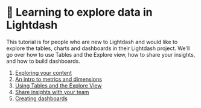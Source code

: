 # 🔭 Learning to explore data in Lightdash

This tutorial is for people who are new to Lightdash and would like to explore the tables, charts and dashboards in their Lightdash project. We'll go over how to use Tables and the Explore view, how to share your insights, and how to build dashboards.

1. [Exploring your content](/guides/exploring-your-content)
2. [An intro to metrics and dimensions](/get-started/exploring-data/intro-metrics-dimensions.mdx)
2. [Using Tables and the Explore View](/get-started/exploring-data/using-explores)
2. [Share insights with your team](/get-started/exploring-data/sharing-insights)
3. [Creating dashboards](/get-started/exploring-data/dashboards)